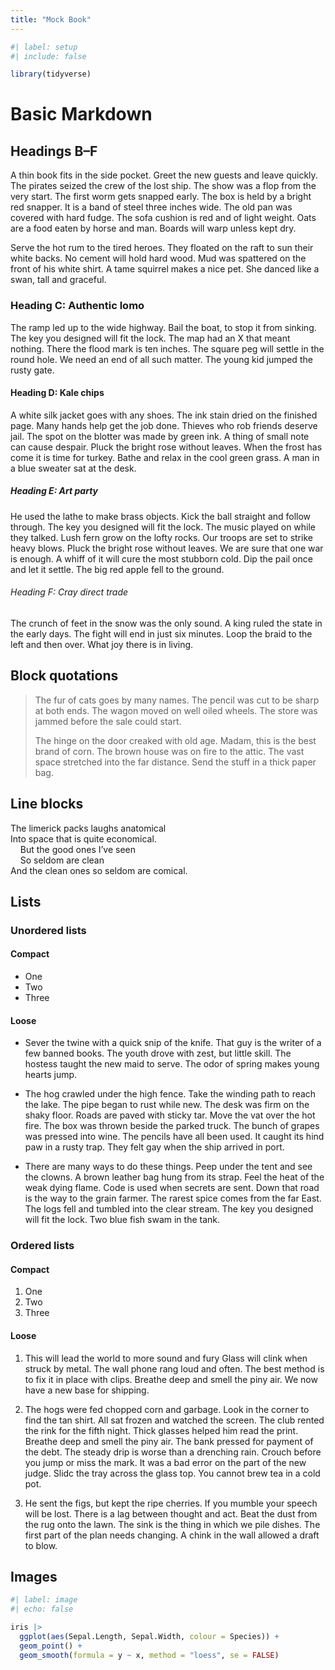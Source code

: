 ```yaml
---
title: "Mock Book"
---
```


```r
#| label: setup
#| include: false

library(tidyverse)
```

# Basic Markdown

## Headings B--F

A thin book fits in the side pocket. Greet the new guests and leave quickly. The
pirates seized the crew of the lost ship. The show was a flop from the very
start. The first worm gets snapped early. The box is held by a bright red
snapper. It is a band of steel three inches wide. The old pan was covered with
hard fudge. The sofa cushion is red and of light weight. Oats are a food eaten
by horse and man. Boards will warp unless kept dry.

Serve the hot rum to the tired heroes. They floated on the raft to sun their
white backs. No cement will hold hard wood. Mud was spattered on the front of
his white shirt. A tame squirrel makes a nice pet. She danced like a swan, tall
and graceful.

### Heading C: Authentic lomo

The ramp led up to the wide highway. Bail the boat, to stop it from sinking. The
key you designed will fit the lock. The map had an X that meant nothing. There
the flood mark is ten inches. The square peg will settle in the round hole. We
need an end of all such matter. The young kid jumped the rusty gate.

#### Heading D: Kale chips

A white silk jacket goes with any shoes. The ink stain dried on the finished
page. Many hands help get the job done. Thieves who rob friends deserve jail.
The spot on the blotter was made by green ink. A thing of small note can cause
despair. Pluck the bright rose without leaves. When the frost has come it is
time for turkey. Bathe and relax in the cool green grass. A man in a blue
sweater sat at the desk.

##### Heading E: Art party

He used the lathe to make brass objects. Kick the ball straight and follow
through. The key you designed will fit the lock. The music played on while they
talked. Lush fern grow on the lofty rocks. Our troops are set to strike heavy
blows. Pluck the bright rose without leaves. We are sure that one war is enough.
A whiff of it will cure the most stubborn cold. Dip the pail once and let it
settle. The big red apple fell to the ground.

###### Heading F: Cray direct trade

The crunch of feet in the snow was the only sound. A king ruled the state in the
early days. The fight will end in just six minutes. Loop the braid to the left
and then over. What joy there is in living.

## Block quotations

> The fur of cats goes by many names. The pencil was cut to be sharp at both
> ends. The wagon moved on well oiled wheels. The store was jammed before the
> sale could start.
>
> The hinge on the door creaked with old age. Madam, this is the best brand of
> corn. The brown house was on fire to the attic. The vast space stretched into
> the far distance. Send the stuff in a thick paper bag.

## Line blocks

| The limerick packs laughs anatomical
| Into space that is quite economical.
|     But the good ones I've seen
|     So seldom are clean
| And the clean ones so seldom are comical.

## Lists

### Unordered lists

#### Compact

-   One
-   Two
-   Three

#### Loose

-   Sever the twine with a quick snip of the knife. That guy is the writer of a
    few banned books. The youth drove with zest, but little skill. The hostess
    taught the new maid to serve. The odor of spring makes young hearts jump.

-   The hog crawled under the high fence. Take the winding path to reach the
    lake. The pipe began to rust while new. The desk was firm on the shaky
    floor. Roads are paved with sticky tar. Move the vat over the hot fire. The
    box was thrown beside the parked truck. The bunch of grapes was pressed into
    wine. The pencils have all been used. It caught its hind paw in a rusty
    trap. They felt gay when the ship arrived in port.

-   There are many ways to do these things. Peep under the tent and see the
    clowns. A brown leather bag hung from its strap. Feel the heat of the weak
    dying flame. Code is used when secrets are sent. Down that road is the way
    to the grain farmer. The rarest spice comes from the far East. The logs fell
    and tumbled into the clear stream. The key you designed will fit the lock.
    Two blue fish swam in the tank.

### Ordered lists

#### Compact

1.  One
2.  Two
3.  Three

#### Loose

1.  This will lead the world to more sound and fury Glass will clink when struck
    by metal. The wall phone rang loud and often. The best method is to fix it
    in place with clips. Breathe deep and smell the piny air. We now have a new
    base for shipping.

2.  The hogs were fed chopped corn and garbage. Look in the corner to find the
    tan shirt. All sat frozen and watched the screen. The club rented the rink
    for the fifth night. Thick glasses helped him read the print. Breathe deep
    and smell the piny air. The bank pressed for payment of the debt. The steady
    drip is worse than a drenching rain. Crouch before you jump or miss the
    mark. It was a bad error on the part of the new judge. Slidc the tray across
    the glass top. You cannot brew tea in a cold pot.

3.  He sent the figs, but kept the ripe cherries. If you mumble your speech will
    be lost. There is a lag between thought and act. Beat the dust from the rug
    onto the lawn. The sink is the thing in which we pile dishes. The first part
    of the plan needs changing. A chink in the wall allowed a draft to blow.

## Images

```r
#| label: image
#| echo: false

iris |>
  ggplot(aes(Sepal.Length, Sepal.Width, colour = Species)) +
  geom_point() +
  geom_smooth(formula = y ~ x, method = "loess", se = FALSE)
```
